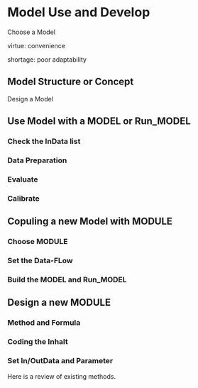 # Model Use and Develop {#develop}

Choose a Model 

virtue: convenience

shortage: poor adaptability

## Model Structure or Concept

Design a Model

## Use Model with a MODEL or Run_MODEL

### Check the InData list

### Data Preparation

### Evaluate

### Calibrate

## Copuling a new Model with MODULE

### Choose MODULE

### Set the Data-FLow

### Build the MODEL and Run_MODEL

## Design a new MODULE

### Method and Formula

### Coding the Inhalt

### Set In/OutData and Parameter





Here is a review of existing methods.
